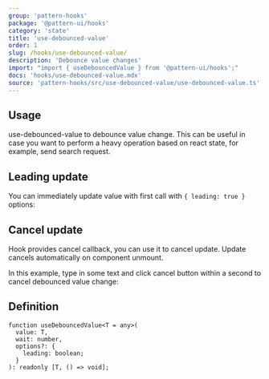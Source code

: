 ```yaml
---
group: 'pattern-hooks'
package: '@pattern-ui/hooks'
category: 'state'
title: 'use-debounced-value'
order: 1
slug: /hooks/use-debounced-value/
description: 'Debounce value changes'
import: "import { useDebouncedValue } from '@pattern-ui/hooks';"
docs: 'hooks/use-debounced-value.mdx'
source: 'pattern-hooks/src/use-debounced-value/use-debounced-value.ts'
---
```



## Usage

use-debounced-value to debounce value change.
This can be useful in case you want to perform a heavy operation based on react state,
for example, send search request.

<Demo data={HooksDemos.useDebouncedValueUsage} />

## Leading update

You can immediately update value with first call with `{ leading: true }` options:

<Demo data={HooksDemos.useDebouncedValueLeading} />

## Cancel update

Hook provides cancel callback, you can use it to cancel update.
Update cancels automatically on component unmount.

In this example, type in some text and click cancel button within a second to cancel debounced value change:

<Demo data={HooksDemos.useDebouncedValueCancel} />

## Definition

```tsx
function useDebouncedValue<T = any>(
  value: T,
  wait: number,
  options?: {
    leading: boolean;
  }
): readonly [T, () => void];
```

